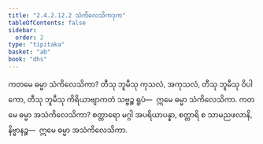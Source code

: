 ```yaml
---
title: "2.4.2.12.2 သံကိလေသိကဒုက"
tableOfContents: false
sidebar:
  order: 2
type: "tipitaka"
basket: "ab"
book: "dhs"
---
```



<DynamicBreadcrumb />

<Division number="1567" book="dhs">

<Paragraph number="2278" book="dhs">
ကတမေ ဓမ္မာ သံကိလေသိကာ? တီသု ဘူမီသု ကုသလံ, အကုသလံ, တီသု ဘူမီသု ဝိပါကော, တီသု ဘူမီသု ကိရိယာဗျာကတံ သဗ္ဗဉ္စ ရူပံ—  ဣမေ ဓမ္မာ သံကိလေသိကာ.
</Paragraph>

</Division>
<Division number="1568" book="dhs">

<Paragraph number="2279" book="dhs">
ကတမေ ဓမ္မာ အသံကိလေသိကာ? စတ္တာရော မဂ္ဂါ အပရိယာပန္နာ, စတ္တာရိ စ သာမညဖလာနိ, နိဗ္ဗာနဉ္စ—  ဣမေ ဓမ္မာ အသံကိလေသိကာ.
</Paragraph>
</Division>